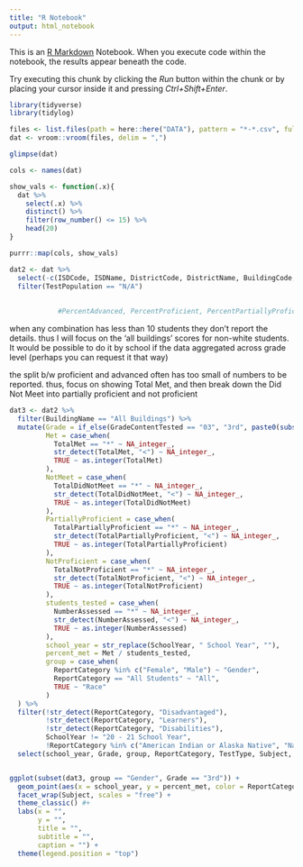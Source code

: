 ```yaml
---
title: "R Notebook"
output: html_notebook
---
```


This is an [R Markdown](http://rmarkdown.rstudio.com) Notebook. When you execute code within the notebook, the results appear beneath the code. 

Try executing this chunk by clicking the *Run* button within the chunk or by placing your cursor inside it and pressing *Ctrl+Shift+Enter*. 

```r
library(tidyverse)
library(tidylog)

files <- list.files(path = here::here("DATA"), pattern = "*-*.csv", full.names = TRUE)
dat <- vroom::vroom(files, delim = ",")
```

``` r
glimpse(dat)

cols <- names(dat)

show_vals <- function(.x){
  dat %>%
    select(.x) %>%
    distinct() %>%
    filter(row_number() <= 15) %>%
    head(20)
}

purrr::map(cols, show_vals)

dat2 <- dat %>%
  select(-c(ISDCode, ISDName, DistrictCode, DistrictName, BuildingCode, CountyCode, CountyName, Locale, MISTEM_NAME, MISTEM_CODE, TotalSurpassed, TotalAttained, TotalEmergingTowards, starts_with("Percent"), MeanPtsEarned, starts_with("ScaleScore"), StdDevSS, ends_with("ScaleScore"))) %>%
  filter(TestPopulation == "N/A")
            
            
            #PercentAdvanced, PercentProficient, PercentPartiallyProficient, PercentNotProficient, PercentSurpassed, PercentAttained, PercentEmergingTowards, PercentMet))

```

when any combination has less than 10 students they don't report the details. thus I will focus on the 'all buildings' scores for non-white students. It would be possible to do it by school if the data aggregated across grade level (perhaps you can request it that way)

the split b/w proficient and advanced often has too small of numbers to be reported. thus, focus on showing Total Met, and then break down the Did Not Meet into partially proficient and not proficient

```r
dat3 <- dat2 %>%
  filter(BuildingName == "All Buildings") %>%
  mutate(Grade = if_else(GradeContentTested == "03", "3rd", paste0(substr(GradeContentTested, 2, 2), "th")),
         Met = case_when(
           TotalMet == "*" ~ NA_integer_,
           str_detect(TotalMet, "<") ~ NA_integer_,
           TRUE ~ as.integer(TotalMet)
         ),
         NotMeet = case_when(
           TotalDidNotMeet == "*" ~ NA_integer_,
           str_detect(TotalDidNotMeet, "<") ~ NA_integer_,
           TRUE ~ as.integer(TotalDidNotMeet)
         ),
         PartiallyProficient = case_when(
           TotalPartiallyProficient == "*" ~ NA_integer_,
           str_detect(TotalPartiallyProficient, "<") ~ NA_integer_,
           TRUE ~ as.integer(TotalPartiallyProficient)
         ),
         NotProficient = case_when(
           TotalNotProficient == "*" ~ NA_integer_,
           str_detect(TotalNotProficient, "<") ~ NA_integer_,
           TRUE ~ as.integer(TotalNotProficient)
         ),
         students_tested = case_when(
           NumberAssessed == "*" ~ NA_integer_,
           str_detect(NumberAssessed, "<") ~ NA_integer_,
           TRUE ~ as.integer(NumberAssessed)
         ),
         school_year = str_replace(SchoolYear, " School Year", ""),
         percent_met = Met / students_tested,
         group = case_when(
           ReportCategory %in% c("Female", "Male") ~ "Gender",
           ReportCategory == "All Students" ~ "All",
           TRUE ~ "Race"
         )
  ) %>%
  filter(!str_detect(ReportCategory, "Disadvantaged"),
         !str_detect(ReportCategory, "Learners"),
         !str_detect(ReportCategory, "Disabilities"),
         SchoolYear != "20 - 21 School Year",
         !ReportCategory %in% c("American Indian or Alaska Native", "Native Hawaiian or Other Pacific Islander")) %>%
  select(school_year, Grade, group, ReportCategory, TestType, Subject, percent_met, Met, NotMeet, PartiallyProficient, NotProficient, students_tested)


ggplot(subset(dat3, group == "Gender", Grade == "3rd")) +
  geom_point(aes(x = school_year, y = percent_met, color = ReportCategory)) +
  facet_wrap(Subject, scales = "free") +
  theme_classic() #+
  labs(x = "",
       y = "",
       title = "",
       subtitle = "",
       caption = "") +
  theme(legend.position = "top")
```